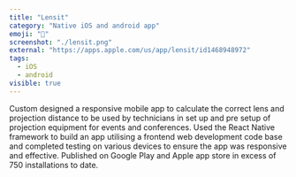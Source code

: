 ```yaml
---
title: "Lensit"
category: "Native iOS and android app"
emoji: "📱"
screenshot: "./lensit.png"
external: "https://apps.apple.com/us/app/lensit/id1468948972"
tags:
  - iOS
  - android
visible: true
---
```


Custom designed a responsive mobile app to calculate the correct lens and projection distance to be used by technicians in set up and pre setup of projection equipment for events and conferences.
Used the React Native framework to build an app utilising a frontend web development code base and completed testing on various devices to ensure the app was responsive and effective.
Published on Google Play and Apple app store in excess of 750 installations to date.